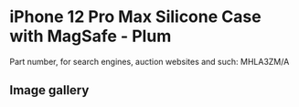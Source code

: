 # iPhone 12 Pro Max Silicone Case with MagSafe - Plum

Part number, for search engines, auction websites and such: MHLA3ZM/A

## Image gallery

<div style={{ width: "768px" }}>
  <GalleryComponent
    images={[
      {
        original: "/everysource/MHLA3",
        thumbnail: "/everypreview/MHLA3",
      },
      {
        original: "/everysource/MHLA3_AV1",
        thumbnail: "/everypreview/MHLA3_AV1",
      },
      {
        original: "/everysource/MHLA3_AV2",
        thumbnail: "/everypreview/MHLA3_AV2",
      },
      {
        original: "/everysource/MHLA3_AV3",
        thumbnail: "/everypreview/MHLA3_AV3",
      }
    ]}
  />
</div>
